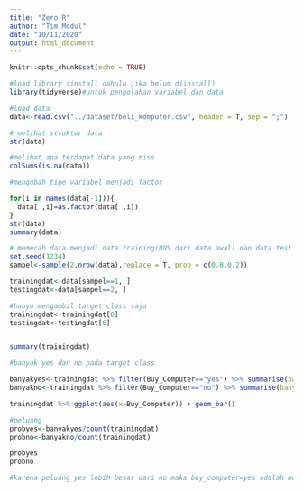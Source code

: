 ```yaml
---
title: "Zero R"
author: "Tim Modul"
date: "10/11/2020"
output: html_document
---
```


```r
knitr::opts_chunk$set(echo = TRUE)
```


```r
#load library (install dahulu jika belum diinstall)
library(tidyverse)#untuk pengolahan variabel dan data

#load data
data<-read.csv("../dataset/beli_komputer.csv", header = T, sep = ";")

```

```r
# melihat struktur data
str(data)

#melihat apa terdapat data yang miss
colSums(is.na(data))

#mengubah tipe variabel menjadi factor

for(i in names(data[-1])){
  data[ ,i]=as.factor(data[ ,i])
}
str(data)
summary(data)
```

```r
# memecah data menjadi data training(80% dari data awal) dan data test (20% dari data awal)
set.seed(1234)
sampel<-sample(2,nrow(data),replace = T, prob = c(0.8,0.2))

trainingdat<-data[sampel==1, ]
testingdat<-data[sampel==2, ]

#hanya mengambil target class saja
trainingdat<-trainingdat[6]
testingdat<-testingdat[6]


summary(trainingdat)
```
```r
#banyak yes dan no pada target class

banyakyes<-trainingdat %>% filter(Buy_Computer=="yes") %>% summarise(banyak=n())
banyakno<-trainingdat %>% filter(Buy_Computer=="no") %>% summarise(banyak=n())

trainingdat %>% ggplot(aes(x=Buy_Computer)) + geom_bar()

#peluang
probyes<-banyakyes/count(trainingdat)
probno<-banyakno/count(trainingdat)

probyes
probno

#karena peluang yes lebih besar dari no maka buy_computer=yes adalah model ZeroR dengan akurasi=probyes


```

